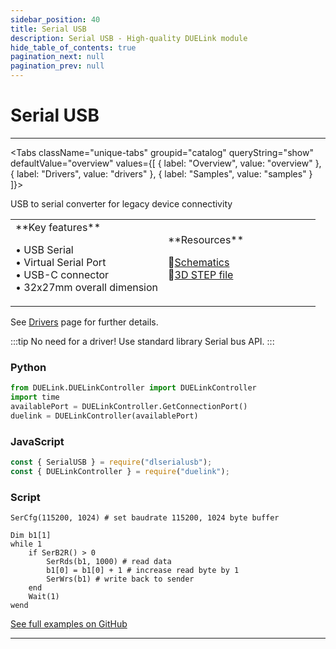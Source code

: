```yaml
---
sidebar_position: 40
title: Serial USB
description: Serial USB - High-quality DUELink module
hide_table_of_contents: true
pagination_next: null
pagination_prev: null
---
```



# Serial USB

<ImageSection 
  product="cmserialusb-a"
  tagline="High-quality DUELink module"
/>

---

<Tabs className="unique-tabs" groupid="catalog" queryString="show" defaultValue="overview"
  values={[
    {
        label: "Overview",
        value: "overview"
    },
    {
        label: "Drivers",
        value: "drivers"
    },
    {
        label: "Samples",
        value: "samples"
    }
]}>

<TabItem value="overview">

USB to serial converter for legacy device connectivity

<table><td width='50%'>
**Key features**

• USB Serial<br/>
• Virtual Serial Port<br/>
• USB-C connector<br/>
• 32x27mm overall dimension<br/>

</td><td width='50%'>
**Resources**
 
📄[Schematics](/sch/gdl-cmserialusb-a.pdf)<br/>
🔩[3D STEP file](/3d/gdl-cmserialusb-a.step)<br/>
</td></table>

</TabItem>

<TabItem value="drivers">

See [Drivers](/docs/engine/drivers) page for further details.

:::tip
No need for a driver! Use standard library Serial bus API.
:::

</TabItem>

<TabItem value="samples">

### Python

```python
from DUELink.DUELinkController import DUELinkController
import time
availablePort = DUELinkController.GetConnectionPort()
duelink = DUELinkController(availablePort)
```

### JavaScript

```javascript
const { SerialUSB } = require("dlserialusb");
const { DUELinkController } = require("duelink");
```

### Script

```batch
SerCfg(115200, 1024) # set baudrate 115200, 1024 byte buffer

Dim b1[1]
while 1
    if SerB2R() > 0
        SerRds(b1, 1000) # read data
        b1[0] = b1[0] + 1 # increase read byte by 1
        SerWrs(b1) # write back to sender
    end
    Wait(1)
wend

```

[See full examples on GitHub](https://github.com/ghi-electronics/duelink-website/tree/main/static/code/samples)

</TabItem>

</Tabs>

---

<OrderSection
    product="DUELink Serial USB"
    partnumber="GDL-CMSERIALUSB-A"
    price="$0.00"
/>
